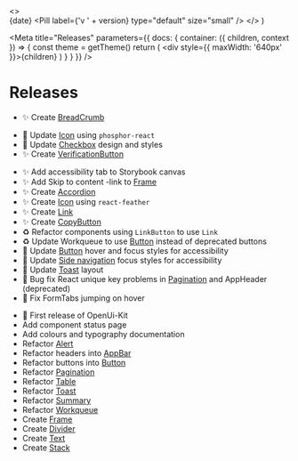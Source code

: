 <!--This Source Code Form is subject to the terms of the Mozilla Public
License, v. 2.0. If a copy of the MPL was not distributed with this
file, You can obtain one at https://mozilla.org/MPL/2.0/.

OpenCRVS is also distributed under the terms of the Civil Registration
& Healthcare Disclaimer located at http://opencrvs.org/license.

Copyright (C) The OpenCRVS Authors. OpenCRVS and the OpenCRVS
graphic logo are (registered/a) trademark(s) of Plan International.-->


  <>
    <br />
    <Stack gap={16}>
      <Text variant="bold16" element="bold16">
        {date}
      </Text>
      <Pill label={'v ' + version} type="default" size="small" />
    </Stack>
  </>
)

<Meta
  title="Releases"
  parameters={{
    docs: {
      container: ({ children, context }) => {
        const theme = getTheme()
        return (
          <DocsContainer context={context}>
            <ThemeProvider theme={theme}>
              <div style={{ maxWidth: '640px' }}>{children}</div>
            </ThemeProvider>
          </DocsContainer>
        )
      }
    }
  }}
/>

# Releases

<!-- https://gitmoji.dev/ Emoji convention  -->

<ReleasePill date="January 2023" version="1.3.0" />

- ✨ Create [BreadCrumb](?path=/docs/data-breadcrumb--accordion-view)

<ReleasePill date="May 2023" version="1.3.0" />

- 💄 Update [Icon](?path=/docs/data-icon--default) using `phosphor-react`
- 💄 Update [Checkbox](?path=/docs/input-checkbox--default) design and styles
- ✨ Create [VerificationButton](?path=/docs/controls-verification-button--default)

<ReleasePill date="December 2022" version="1.2.0" />

- ✨ Add accessibility tab to Storybook canvas
- ✨ Add Skip to content -link to [Frame](?path=/docs/layout-frame--page-template-content-large)
- ✨ Create [Accordion](?path=/docs/data-accordion--accordion-view)
- ✨ Create [Icon](?path=/docs/data-icon--default) using `react-feather`
- ✨ Create [Link](?path=/docs/controls-link--default)
- ✨ Create [CopyButton](?path=/docs/controls-copy-button--default)
- ♻️ Refactor components using `LinkButton` to use `Link`
- ♻️ Update Workqueue to use [Button](?path=/docs/controls-button--button) instead of deprecated buttons
- 💄 Update [Button](?path=/docs/controls-button--button) hover and focus styles for accessibility
- 💄 Update [Side navigation](?path=/docs/layout-side-navigation-side-navigation--left-navigation-view) focus styles for accessibility
- 💄 Update [Toast](?path=/docs/data-toast--success) layout
- 🐛 Bug fix React unique key problems in [Pagination](?path=/docs/controls-pagination--pagination-view) and AppHeader (deprecated)
- 🐛 Fix FormTabs jumping on hover

<ReleasePill date="September 2022" version="1.1.0" />

- 🎉 First release of OpenUi-Kit
- Add component status page
- Add colours and typography documentation
- Refactor [Alert](?path=/docs/data-alert--success)
- Refactor headers into [AppBar](?path=/docs/layout-appbar--default)
- Refactor buttons into [Button](?path=/docs/controls-button--button)
- Refactor [Pagination](?path=/docs/controls-pagination--pagination-view)
- Refactor [Table](?path=/docs/data-table--one-column-one-row)
- Refactor [Toast](?path=/docs/data-toast--success)
- Refactor [Summary](?path=/docs/data-summary--row)
- Refactor [Workqueue](?path=/docs/data-workqueue--default)
- Create [Frame](?path=/docs/layout-frame--page-template-content-large)
- Create [Divider](?path=/docs/layout-divider--template)
- Create [Text](?path=/docs/typography-text--default)
- Create [Stack](?path=/docs/layout-stack--default)
